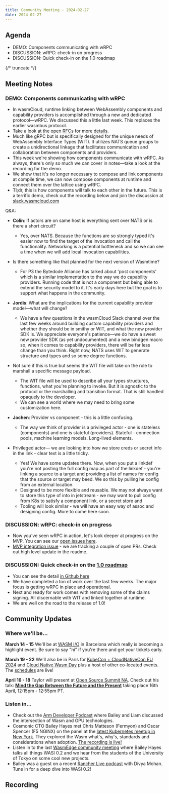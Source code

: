 ```yaml
---
title: Community Meeting - 2024-02-27
date: 2024-02-27
---
```


## Agenda

- DEMO: Components communicating with wRPC
- DISCUSSION: wRPC: check-in on progress
- DISCUSSION: Quick check-in on the 1.0 roadmap

{/* truncate */}

## Meeting Notes

### DEMO: Components communicating with wRPC

- In wasmCloud, runtime linking between WebAssembly components and capability providers is accomplished through a new and dedicated protocol—wRPC. We discussed this a little last week. This replaces the earlier wasmbus protocol.
- Take a look at the open [RFC](https://github.com/orgs/wasmCloud/projects/7/views/8?pane=issue&itemId=5132157)s for more [details](https://github.com/orgs/wasmCloud/projects/7/views/8?pane=issue&itemId=46810171).
- Much like gRPC but is specifically designed for the unique needs of WebAssembly Interface Types (WIT). It utilizes NATS queue groups to create a unidirectional linkage that facilitates communication and collaboration between components and providers.
- This week we're showing how components communicate with wRPC. As always, there's only so much we can cover in notes—take a look at the recording for the demo.
- We show that it's no longer necessary to compose and link components at compile time, we can now compose components at runtime and connect them over the lattice using wRPC.
- Tl;dr, this is how components will talk to each other in the future. This is a terrific demo, check out the recording below and join the discussion at [slack.wasmcloud.com](http://slack.wasmcloud.com)

Q&A:

- **Colin**: If actors are on same host is everything sent over NATS or is there a short circuit?
  - Yes, over NATS. Because the functions are so strongly typed it's easier now to find the target of the invocation and call the functionality. Networking is a potential bottleneck and so we can see a time when we will add local invocation capabilities.
- Is there something like that planned for the next version of Wasmtime?
  - For P3 the Bytedode Alliance has talked about 'post components' which is a similar implementation to the way we do capability providers. Running code that is not a component but being able to extend the security model to it. It's early days here but the goal is to support what happens in the community.
- **Jordis**: What are the implications for the current capability provider model—what will change?
  - We have a few questions in the wasmCloud Slack channel over the last few weeks around building custom capability providers and whether they should be in smithy or WIT, and what the new provider SDK is. We appreciate everyone's patience—we do have a sweet new provider SDK (as yet undocumented) and a new bindgen macro so, when it comes to capability providers, there will be far less change than you think. Right now, NATS uses WIT to generate structure and types and so some degree functions.
- Not sure if this is true but seems the WIT file will take on the role to marshall a specific message payload.

  - The WIT file will be used to describe all your types structures, functions, what you're planning to invoke. But it is agnostic to the protocol or the marshalling and transition format. That is still handled opaquely to the developer.
  - We can see a world where we may need to bring some customization here.

- **Jochen**: Provider vs component - this is a little confusing.
  - The way we think of provider is a privileged actor - one is stateless (components) and one is stateful (providers). Stateful - connection pools, machine learning models. Long-lived elements.
- Privileged actor— we are looking into how we store creds or secret info in the link - clear text is a little tricky.
  - Yes! We have some updates there. Now, when you put a linkdef you're not posting the full config map as part of the linkdef - you're linking a source to a target and providing a list of names for config that the source or target may beed. We so this by pulling he config from an external location.
  - Designed to be more flexible and reusable. We may not always want to store this type of into in jetstream - we may want to pull config from K8s to satisfy a component link, or a secret store and
  - Tooling will look similar - we will have an easy way of assoc and designing config. More to come here soon.

### DISCUSSION: wRPC: check-in on progress

- Now you've seen wRPC in action, let's look deeper at progress on the MVP. You can see our [open issues here](https://github.com/wasmCloud/wasmCloud/issues).
- [MVP integration issue](https://github.com/wasmCloud/wasmCloud/issues/1548) - we are tracking a couple of open PRs. Check out high level update in the readme.

### DISCUSSION: Quick check-in on the [1.0 roadmap](https://wasmcloud.com/docs/roadmap/)

- You can see the detail [in Github here](https://github.com/orgs/wasmCloud/projects/7/views/8)
- We have completed a ton of work over the last few weeks. The major focus is getting wRPC in place and operational.
- Next and ready for work comes with removing some of the claims signing. All discernable with WIT and linked together at runtime.
- We are well on the road to the release of 1.0!

## Community Updates

### Where we'll be…

**March 14 - 15** We'll be at [WASM I/O](https://2024.wasmio.tech/) in Barcelona which really is becoming a highlight event. Be sure to say "hi" if you're there and get your tickets early.

**March 19 - 22** We'll also be in Paris for [KubeCon + CloudNativeCon EU 2024](https://events.linuxfoundation.org/kubecon-cloudnativecon-europe/) and [Cloud Native Wasm Day](https://events.linuxfoundation.org/kubecon-cloudnativecon-europe/co-located-events/cloud-native-wasm-day/) plus a host of other co-located events. The [schedules](https://events.linuxfoundation.org/kubecon-cloudnativecon-europe/program/schedule/) are live!

**April 16 - 18** Taylor will present at [Open Source Summit NA](https://events.linuxfoundation.org/open-source-summit-north-america/). Check out his talk: **[Mind the Gap Between the Future and the Present](https://ossna2024.sched.com/#)** taking place 16th April, 12:15pm - 12:55pm PT.

### Listen in…

- Check out the [Arm Developer Podcast](https://www.youtube.com/watch?v=iDTHXGuqXAI) where Bailey and Liam discussed the intersection of Wasm and GPU technologies.
- Cosmonic CTO Bailey Hayes met Chris Matteson (Fermyon) and Oscar Spencer (F5 NGINX) on the panel at the [latest Kubernetes meetup in New York](https://www.meetup.com/new-york-kubernetes-meetup/events/297886914/). They explored the Wasm what's, why's, standards and considerations when adoption. [The recording is live!](https://youtu.be/ThcQNR-aVvI)
- Listen in to the last [WasmEdge community meeting](https://youtu.be/ttiE7g2Ojuk) where Bailey Hayes talks all things WASI 0.2 and we hear from the students of the University of Tokyo on some cool new projects.
- Bailey was a guest on a recent [Rancher Live podcast](https://www.youtube.com/watch?v=SPdzvL59tIA) with Divya Mohan. Tune in for a deep dive into WASI 0.2!

## Recording

<YouTube url="https://www.youtube.com/watch?v=BNAPIUL_Ue8" />

